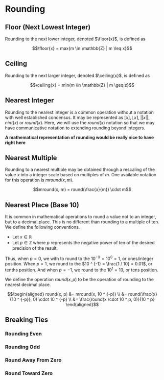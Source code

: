 # Rounding

## Floor (Next Lowest Integer)

Rounding to the next lower integer, denoted $\floor{x}$, is defined as

$$\floor{x} = max{m \in \mathbb{Z} | m \leq x}$$

## Ceiling

Rounding to the next larger integer, denoted $\ceiling{x}$, is defined as

$$\ceiling{x} = min{m \in \mathbb{Z} | m \geq z}$$

## Nearest Integer

Rounding to the nearest integer is a common operation without a notation with well established concensus.  It may be represented as $\lbrack x \rbrack$, $\lfloor x \rceil$, $||x||$, $nint(x)$ or $round(x)$.  Here, we will use the $round(x)$ notation so that we may have communicative notation to extending rounding beyond integers.

**A mathematical representation of rounding would be really nice to have right here**

## Nearest Multiple

Rounding to a nearest multiple may be obtained through a rescaling of the value $x$ into a integer scale based on multiples of $m$. One available notation for this operation is $mround(x, m)$.

$$mround(x, m) = round(\frac{x}{m}) \cdot m$$

## Nearest Place (Base 10)

It is common in mathematical operations to round a value not to an integer, but to a decimal place.  This is no different than rounding to a multiple of ten.  We define the following conventions.

* Let $x \in \mathbb{R}$
* Let $p \in \mathbb{Z}$ where $p$ represents the negative power of ten of the desired precision of the result. 

Thus, when $p = 0$, we with to round to the $10 ^ {-0} = 10^0 = 1$, or ones/integer position.  When $p = 1$, we round to the $10 ^ {-1} = \frac{1 / 10} = 0.01$, or tenths position.  And when $p = -1$, we round to the $10 ^ 1 = 10$, or tens position.

We define the operation $round(x, p)$ to be the operation of rounding to the nearest decimal place.

$$\begin{aligned}
round(x, p) &= mround(x, 10 ^ {-p}) \\
  &= round(\frac{x}{10 ^ {-p}}, 0) \cdot 10 ^ {-p} \\
  &= \frac{round(x \cdot 10 ^ p, 0)}{10 ^ p}
\end{aligned}$$

## Breaking Ties

### Rounding Even

### Rounding Odd

### Round Away From Zero

### Round Toward Zero
